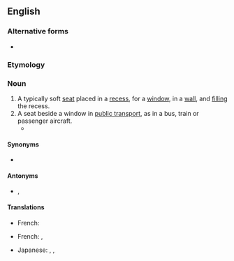 {{also|window-seat}}

==English==

===Alternative forms===
* {{l|en|window-seat}}

===Etymology===
{{compound|en|window|seat}}

===Noun===
{{en-noun}}

# A typically soft [[seat]] placed in a [[recess]], for a [[window]], in a [[wall]], and [[fill]]ing the recess.
# A seat beside a window in [[public transport]], as in a bus, train or passenger aircraft.
#* {{quote-book|en|year=2012|author=Andrew Martin|title=Underground Overground: A passenger's history of the Tube|publisher=Profile Books, {{ISBN|978-1846684777}}|page=29|text=Or take an eastbound Met from [[King's Cross]] outside the rush hour, when you ought to be able to find a '''window seat'''. Again, look up, to see the beautiful brick valley made by the Metropolitan: the towering arcaded walls with brick struts going over.}}

====Synonyms====
* {{sense|seat beside a window}} {{l|en|window}}

====Antonyms====
* {{sense|seat beside a window}} {{l|en|aisle seat}}, {{l|en|aisle}}

====Translations====
{{trans-top|Seat in a recess with a window}}
* French: {{t+|fr|coussiège|m}}
{{trans-mid}}
{{trans-bottom}}
{{trans-top|Seat beside a window}}
* French: {{t|fr|côté fenêtre|m}}, {{t+|fr|fenêtre}}
{{trans-mid}}
* Japanese: {{t|ja|窓側席|tr=まどがわせき, madogawa-seki}}, {{t|ja|窓側座席|tr=まどがわざせき, madogawa-zaseki}}, {{t|ja|窓側の席|tr=まどがわのせき, madogawa no seki}}
{{trans-bottom}}